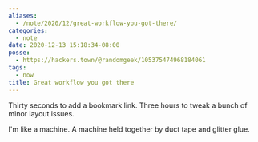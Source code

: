 ```yaml
---
aliases:
  - /note/2020/12/great-workflow-you-got-there/
categories:
  - note
date: 2020-12-13 15:18:34-08:00
posse:
  - https://hackers.town/@randomgeek/105375474968184061
tags:
  - now
title: Great workflow you got there
---
```


Thirty seconds to add a bookmark link.
Three hours to tweak a bunch of minor layout issues.

I'm like a machine.
A machine held together by duct tape and glitter glue.
